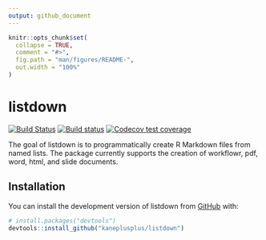 ```yaml
---
output: github_document
---
```


<!-- README.md is generated from README.Rmd. Please edit that file -->

```r
knitr::opts_chunk$set(
  collapse = TRUE,
  comment = "#>",
  fig.path = "man/figures/README-",
  out.width = "100%"
)
```

# listdown

<!-- badges: start -->
[![Build Status](https://travis-ci.org/kaneplusplus/listdown.svg?branch=master)](https://travis-ci.org/kaneplusplus/listdown)
[![Build status](https://ci.appveyor.com/api/projects/status/by1g0f07uqvehh8t/branch/master?svg=true)](https://ci.appveyor.com/project/kaneplusplus/listdown/branch/master)
[![Codecov test coverage](https://codecov.io/gh/kaneplusplus/listdown/branch/master/graph/badge.svg)](https://codecov.io/gh/kaneplusplus/listdown?branch=master)
<!-- badges: end -->

The goal of listdown is to programmatically create R Markdown files from 
named lists. The package currently supports the creation of workflowr, 
pdf, word, html, and slide documents.


## Installation

<!--
You can install the released version of listdown from [CRAN](https://CRAN.R-project.org) with:

``` r
install.packages("listdown")
```

And the development version from [GitHub](https://github.com/) with:
-->

You can install the development version of listdown from [GitHub](https://github.com/) with:

``` r
# install.packages("devtools")
devtools::install_github("kaneplusplus/listdown")
```

<!-- 
## Example

This is a basic example which shows you how to solve a common problem:

```r
library(listdown)
## basic example code
```
-->
